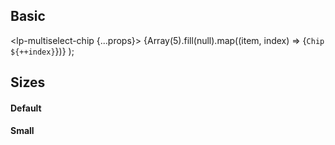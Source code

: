 


<Meta title="Components/MultiselectChip" />

<ReadmeWrap>
  <Readme />
</ReadmeWrap>

## Basic

  <lp-multiselect-chip {...props}>
    {Array(5).fill(null).map((item, index) => <lp-chip key={index}>{`Chip ${++index}`}</lp-chip>)}
  </lp-multiselect-chip>
);

<Preview>
  <MultiselectChipTemplate />
</Preview>

<Preview light>
  <MultiselectChipTemplate theme="light" />
</Preview>

## Sizes

#### Default

<Preview>
  <MultiselectChipTemplate />
</Preview>

#### Small

<Preview>
  <MultiselectChipTemplate size="small" />
</Preview>
